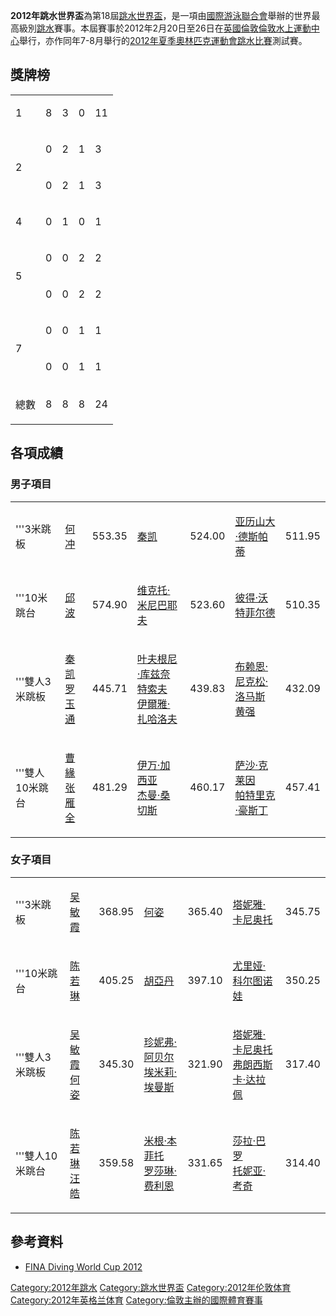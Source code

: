 {{noteTA|G1=Aquatics}}
'''2012年跳水世界盃'''為第18屆[[跳水世界盃|跳水世界盃]]，是一項由[[國際游泳聯合會|國際游泳聯合會]]舉辦的世界最高級別[[跳水|跳水]]賽事。本屆賽事於2012年2月20日至26日在[[英國|英國]][[倫敦|倫敦]][[倫敦水上運動中心|倫敦水上運動中心]]舉行，亦作同年7-8月舉行的[[2012年夏季奧林匹克運動會跳水比賽|2012年夏季奧林匹克運動會跳水比賽]]測試賽。

==獎牌榜==
{| {{RankedMedalTable|class=wikitable sortable|nation-width=100px}}
|-
| 1 ||align=left| {{CHN}} || 8 || 3 || 0 || 11
|-
| rowspan="2"| 2 ||align=left| {{CAN}} || 0 || 2 || 1 || 3
|-
|align=left| {{RUS}} || 0 || 2 || 1 || 3
|-
| 4 ||align=left| {{MEX}} || 0 || 1 || 0 || 1
|-
| rowspan="2"| 5 ||align=left| {{GBR}} || 0 || 0 || 2 || 2
|-
|align=left| {{ITA}} || 0 || 0 || 2 || 2
|-
| rowspan="2"| 7 ||align=left| {{GER}} || 0 || 0 || 1 || 1
|-
|align=left| {{MAS}} || 0 || 0 || 1 || 1
|- class="sortbottom"
!colspan=2|總數|| 8 || 8 || 8 || 24
|}

==各項成績==
===男子項目===
{|{{MedalistTable|type=項目|columns=2|labelwidth=120px|width=220px|style=font-size:small;}}
|-
|'''3米跳板
| {{flagicon|CHN}} [[何冲|何冲]]||553.35
| {{flagicon|CHN}} [[秦凯|秦凯]]||524.00
| {{flagicon|CAN}} [[亚历山大·德斯帕蒂|亚历山大·德斯帕蒂]]||511.95
|-
|'''10米跳台 
| {{flagicon|CHN}} [[邱波|邱波]]||574.90
| {{flagicon|RUS}} [[维克托·米尼巴耶夫|维克托·米尼巴耶夫]]||523.60
| {{flagicon|GBR}} [[彼得·沃特菲尔德|彼得·沃特菲尔德]]||510.35
|-
|'''雙人3米跳板
| {{flagicon|CHN}} [[秦凯|秦凯]]<br/>{{flagicon|CHN}} [[罗玉通|罗玉通]]||445.71
| {{flagicon|RUS}} [[Evgeny_Kuznetsov|叶夫根尼·库兹奈特索夫]]<br />{{flagicon|RUS}} [[伊爾雅·扎哈洛夫|伊爾雅·扎哈洛夫]]||439.83
| {{flagicon|MAS}} [[布赖恩·尼克松·洛马斯|布赖恩·尼克松·洛马斯]]<br />{{flagicon|MAS}} [[黄强_(跳水运动员)|黄强]]||432.09
|-
|'''雙人10米跳台
| {{flagicon|CHN}} [[曹緣|曹緣]]<br/>{{flagicon|CHN}} [[张雁全|张雁全]]||481.29
| {{flagicon|MEX}} [[伊万·加西亚|伊万·加西亚]]<br/>{{flagicon|MEX}} [[杰曼·桑切斯|杰曼·桑切斯]]||460.17
| {{flagicon|GER}} [[萨沙·克莱因|萨沙·克莱因]]<br />{{flagicon|GER}} [[帕特里克·豪斯丁|帕特里克·豪斯丁]]||457.41
|}

===女子項目===
{|{{MedalistTable|type=項目|columns=2|labelwidth=120px|width=220px|style=font-size:small;}}
|-
|'''3米跳板
| {{flagicon|CHN}} [[吴敏霞|吴敏霞]]||368.95
| {{flagicon|CHN}} [[何姿|何姿]]||365.40
| {{flagicon|ITA}} [[塔妮雅·卡尼奥托|塔妮雅·卡尼奥托]]||345.75
|-
|'''10米跳台 
| {{flagicon|CHN}} [[陈若琳|陈若琳]]||405.25
| {{flagicon|CHN}} [[胡亞丹|胡亞丹]]||397.10
| {{flagicon|RUS}} [[尤里娅·科尔图诺娃|尤里娅·科尔图诺娃]]||350.25
|-
|'''雙人3米跳板
| {{flagicon|CHN}} [[吴敏霞|吴敏霞]]<br/>{{flagicon|CHN}} [[何姿|何姿]]||345.30
| {{flagicon|CAN}} [[珍妮弗·阿贝尔|珍妮弗·阿贝尔]]<br/>{{flagicon|CAN}} [[埃米莉·埃曼斯|埃米莉·埃曼斯]]||321.90
| {{flagicon|ITA}} [[塔妮雅·卡尼奥托|塔妮雅·卡尼奥托]]<br/>{{flagicon|ITA}} [[弗朗西斯卡·达拉佩|弗朗西斯卡·达拉佩]]||317.40
|-
|'''雙人10米跳台
| {{flagicon|CHN}} [[陈若琳|陈若琳]]<br/>{{flagicon|CHN}} [[汪皓|汪皓]]||359.58
| {{flagicon|CAN}} [[米根·本菲托|米根·本菲托]]<br />{{flagicon|CAN}} [[罗莎琳·费利恩|罗莎琳·费利恩]]||331.65
| {{flagicon|GBR}} [[莎拉·巴罗|莎拉·巴罗]]<br />{{flagicon|GBR}} [[托妮亚·考奇|托妮亚·考奇]]||314.40
|}

==參考資料==
* [https://web.archive.org/web/20140714193447/http://www.fina.org/H2O/index.php?option=com_content&view=article&id=2567%3A18th-fina-diving-world-cup-2012-london-gbr&catid=240%3Aresults&Itemid=649 FINA Diving World Cup 2012] {{en}}

{{s-start}}
{{succession box | before=[[2010年跳水世界盃|2010年跳水世界盃]]<br /><small>（[[中國|中國]][[常州市|常州市]]）</small>| title=2012年跳水世界盃<br /><small>（[[英國|英國]][[倫敦|倫敦]]）</small>| years= | after= [[2014年跳水世界盃|2014年跳水世界盃]]<br /><small>（[[中國|中國]][[上海市|上海市]]）</small>}}
{{s-end}}

{{國際泳聯主辦跳水賽事}}

[[Category:2012年跳水|Category:2012年跳水]]
[[Category:跳水世界盃|Category:跳水世界盃]]
[[Category:2012年伦敦体育|Category:2012年伦敦体育]]
[[Category:2012年英格兰体育|Category:2012年英格兰体育]]
[[Category:倫敦主辦的國際體育賽事|Category:倫敦主辦的國際體育賽事]]